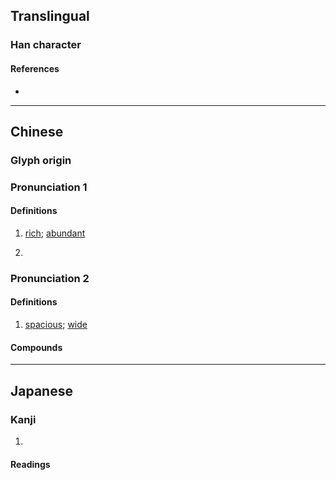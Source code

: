 {{character info}}
==Translingual==

===Han character===
{{Han char|rn=37|rad=大|as=21|sn=24|four=46656|canj=KARRJ|ids=⿰奢單}}

====References====
* {{Han ref|kx=0254.210|dkj=06034|dj=0516.170|hdz=10551.070|uh=5972|ud=22898|bh=F7D4|bd=63444}}

----

==Chinese==
{{zh-forms|s=𫰂}}

===Glyph origin===
{{Han etym}}

===Pronunciation 1===
{{zh-pron
|m=duǒ
|c=do2
|mc=n
|oc=1
|cat=a
}}

====Definitions====
{{zh-hanzi}}

# {{lb|zh|literary}} [[rich]]; [[abundant]]
# {{lb|zh|literary}} {{zh-alt-form|嚲|[[hang]]ing down; [[droop]]ing}}

===Pronunciation 2===
{{zh-pron
|m=chě
|c=ce2
|mc=1
|oc=2
|cat=a
}}

====Definitions====
{{zh-hanzi}}

# {{zh-hg}} [[spacious]]; [[wide]]

====Compounds====
{{zh-der|奲都}}

----

==Japanese==

===Kanji===
{{ja-kanji|grade=|rs=大21}}

# {{rfdef|ja|sort=大21}}

====Readings====
{{ja-readings|on=しゃ,せん,た|kun=おおき.い,ゆるやかで}}